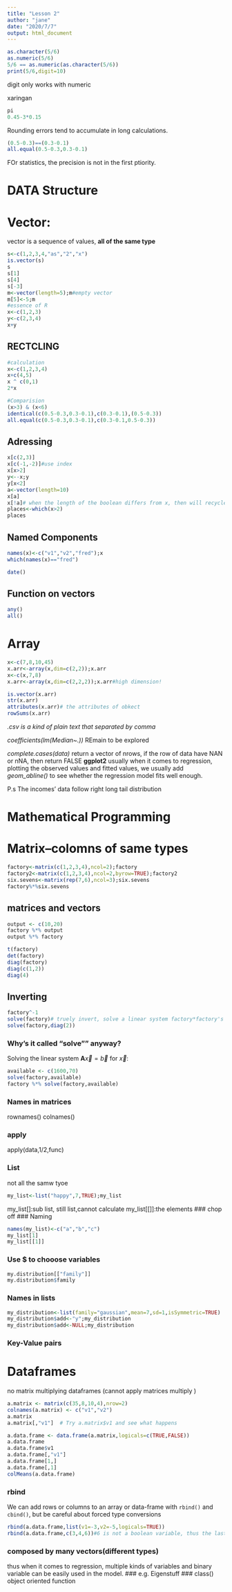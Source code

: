 ```yaml
---
title: "Lesson 2"
author: "jane"
date: "2020/7/7"
output: html_document
---
```

```r
as.character(5/6)
as.numeric(5/6)
5/6 == as.numeric(as.character(5/6))
print(5/6,digit=10)
```
digit only works with numeric

xaringan
```r
pi
0.45-3*0.15
```
Rounding errors tend to accumulate in long calculations.
```r
(0.5-0.3)==(0.3-0.1)
all.equal(0.5-0.3,0.3-0.1)
```
FOr statistics, the precision is not in the first ptiority.

# DATA Structure
# Vector:
vector is a sequence of values, __all of the same type__
```r
s<-c(1,2,3,4,"as","2","x")
is.vector(s)
s
s[1]
s[4]
s[-3]
m<-vector(length=5);m#empty vector
m[5]<-5;m
#essence of R
x<-c(1,2,3)
y<-c(2,3,4)
x+y
```

## RECTCLING
```r
#calculation
x<-c(1,2,3,4)
x+c(4,5)
x ^ c(0,1)
2*x

#Comparision
(x>3) & (x<6)
identical(c(0.5-0.3,0.3-0.1),c(0.3-0.1),(0.5-0.3))
all.equal(c(0.5-0.3,0.3-0.1),c(0.3-0.1,0.5-0.3))
```
## Adressing
```r
x[c(2,3)]
x[c(-1,-2)]#use index
x[x>2]
y<--x;y
y[x<2]
a<-vector(length=10)
x[a]
x[!a]# when the length of the boolean differs from x, then will recycle
places<-which(x>2)
places
```

## Named Components
```r
names(x)<-c("v1","v2","fred");x
which(names(x)=="fred")
```
```r
date()
```

## Function on vectors
```r
any()
all()
```

# Array
```r
x<-c(7,8,10,45)
x.arr<-array(x,dim=c(2,2));x.arr
x<-c(x,7,8)
x.arr<-array(x,dim=c(2,2,2));x.arr#high dimension!
```
```r
is.vector(x.arr)
str(x.arr)
attributes(x.arr)# the attributes of obkect
rowSums(x.arr)
```
_.csv is a kind of plain text that separated by comma_

_coefficients(lm(Median~.))_ REmain to be explored

_complete.cases(data)_ return a vector of nrows, if the row of data have NAN or nNA, then return FALSE
__ggplot2__
usually when it comes to regression, plotting the observed values and fitted values, we usually add _geom_abline()_ to see whether the regression model fits well enough.

P.s The incomes' data follow right long tail distribution

# Mathematical Programming
# Matrix--colomns  of same types
```r
factory<-matrix(c(1,2,3,4),ncol=2);factory
factory2<-matrix(c(1,2,3,4),ncol=2,byrow=TRUE);factory2
six.sevens<-matrix(rep(7,6),ncol=3);six.sevens
factory%*%six.sevens
```
## matrices and vectors
```r
output <- c(10,20)
factory %*% output
output %*% factory
```

```r
t(factory)
det(factory)
diag(factory)
diag(c(1,2))
diag(4)
```
## Inverting
```r
factory^-1
solve(factory)# truely invert, solve a linear system factory*factory's invert = E
solve(factory,diag(2))
```
### Why's it called "solve"" anyway?

Solving the linear system $\mathbf{A}\vec{x} = \vec{b}$ for $\vec{x}$:

```r
available <- c(1600,70)
solve(factory,available)
factory %*% solve(factory,available)
```

### Names in matrices
rownames()
colnames()

### apply
apply(data,1/2,func)

### List
not all the samw tyoe
```r
my_list<-list("happy",7,TRUE);my_list

```
my_list[]:sub list, still list,cannot calculate
my_list[[]]:the elements
### chop off
### Naming
```r
names(my_list)<-c("a","b","c")
my_list[1]
my_list[[1]]
```
### Use $ to chooose variables
```r
my.distribution[["family"]]
my.distribution$family
```

### Names in lists
```r
my_distribution<-list(family="gaussian",mean=7,sd=1,isSymmetric=TRUE)
my_distribution$add<-"y";my_distribution
my_distribution$add<-NULL;my_distribution
```
### Key-Value pairs

# Dataframes
no matrix multiplying dataframes (cannot apply matrices multiply )
```r
a.matrix <- matrix(c(35,8,10,4),nrow=2)
colnames(a.matrix) <- c("v1","v2")
a.matrix
a.matrix[,"v1"]  # Try a.matrix$v1 and see what happens
```


```r
a.data.frame <- data.frame(a.matrix,logicals=c(TRUE,FALSE))
a.data.frame
a.data.frame$v1
a.data.frame[,"v1"]
a.data.frame[1,]
a.data.frame[,1]
colMeans(a.data.frame)
```

### rbind
We can add rows or columns to an array or data-frame with `rbind()` and `cbind()`, but be careful about forced type conversions
```r
rbind(a.data.frame,list(v1=-3,v2=-5,logicals=TRUE))
rbind(a.data.frame,c(3,4,6))#6 is not a boolean variable, thus the last col becomes a numeric one
```


### composed by many vectors(different types)
thus when it comes to regression, multiple kinds of variables and binary variable can be easily used in the model.
### e.g. Eigenstuff
### class()
object oriented function